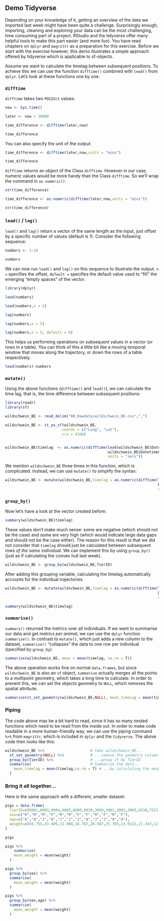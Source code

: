 ## Demo Tidyverse

Depending on your knowledge of `R`, getting an overview of the data we imported last week might have been quite a challenge. Surprisingly enough, importing, cleaning and exploring your data can be the most challenging, time consuming part of a project. RStudio and the tidyverse offer many helpful tools to make this part easier (and more fun). You have read chapters on `dplyr` and `magrittr` as a preparation for this exercise. Before we start with the exercise however, this demo illustrates a simple approach offered by tidyverse which is applicable to sf-objects.

Assume we want to calculate the timelag between subsequent positions. To achieve this we can use the function `difftime()` combined with `lead()` from `dplyr`. Let's look at these functions one by one.

### `difftime`

`difftime` takes two `POSIXct` values.


```r
now <- Sys.time()

later <- now + 10000

time_difference <- difftime(later,now)
```


```r
time_difference
```

You can also specify the unit of the output.

```r
time_difference <- difftime(later,now,units = "mins")
```

```r
time_difference
```


`difftime` returns an object of the Class `difftime`. However in our case, numeric values would be more handy than the Class `difftime`. So we'll wrap the command in `as.numeric()`:
```r
str(time_difference)
```



```r
time_difference <- as.numeric(difftime(later,now,units = "mins"))

str(time_difference)

```

### `lead()` / `lag()`


`lead()` and `lag()` return a vector of the same length as the input, just offset by a specific number of values (default is 1). Consider the following sequence:

```r
numbers <- 1:10

numbers
```

We can now run `lead()` and `lag()` on this sequence to illustrate the output. `n =` specifies the offset, `default =` specifies the default value used to "fill" the emerging "empty spaces" of the vector.

```r

library(dplyr)

lead(numbers)

lead(numbers,n = 2)

lag(numbers)

lag(numbers,n = 5)

lag(numbers,n = 5, default = 0)
```

This helps us performing operations on subsequent values in a vector (or rows in a table). You can think of this a little bit like a moving temporal window that moves along the trajectory, or down the rows of a table respectively.

```r
lead(numbers)-numbers
```


### `mutate()`
Using the above functions (`difftime()` and `lead()`), we can calculate the time lag, that is, the time difference between subsequent positions:

```r

library(readr)
library(sf)

wildschwein_BE <- read_delim("00_Rawdata/wildschwein_BE.csv",",")

wildschwein_BE <- st_as_sf(wildschwein_BE, 
                          coords = c("Long", "Lat"), 
                          crs = 4326)


wildschwein_BE$timelag  <- as.numeric(difftime(lead(wildschwein_BE$DatetimeUTC),
                                               wildschwein_BE$DatetimeUTC,
                                               units = "secs"))

```

We mention `wildschwein_BE` three times in this function, which is complicated. Instead, we can use `mutate()` to simplify the syntax:

```r
wildschwein_BE <- mutate(wildschwein_BE,timelag = as.numeric(difftime(lead(DatetimeUTC),
                                                                      DatetimeUTC,
                                                                      units = "secs")))
```


### `group_by()`

Now let's have a look at the vector created before:
```r
summary(wildschwein_BE$timelag)
```

These values don't make much sense: some are negative (which should not be the case) and some are very high (which would indicate large data gaps and should not be the case either). The reason for this result is that we did not consider that `timelag` should just be calculated between subsequent rows *of the same individual*. We can implement this by using `group_by()` (just as if calculating the convex hull last week). 

```r
wildschwein_BE <- group_by(wildschwein_BE,TierID)
```

After adding this grouping variable, calculating the timelag automatically accounts for the individual trajectories.

```r
wildschwein_BE <- mutate(wildschwein_BE,timelag = as.numeric(difftime(lead(DatetimeUTC),
                                                                      DatetimeUTC,
                                                                      units = "secs")))

summary(wildschwein_BE$timelag)
```



### `summarise()`

`summary()` returned the metrics over all individuals. If we want to summarise our data and get metrics *per animal*, we can use the `dplyr` function `summarise()`. In contrast to `mutate()`, which just adds a new column to the dataset, `summarise()` "collapses" the data to one row per individual (specified by `group_by`).

```r
summarise(wildschwein_BE, mean = mean(timelag, na.rm = T))
```

The above operation works fine on normal `data.frames`, but since `wildschwein_BE` is also an `sf` object, `summarise` actually merges all the points to a multipoint geometry, which takes a long time to calculate. In order to prevent this, we can set the objects geometry to `NULL`, which removes the spatial attribute.
```r



summarise(st_set_geometry(wildschwein_BE,NULL), mean_timelag = mean(timelag, na.rm = T))
```



### Piping 
The code above may be a bit hard to read, since it has so many nested functions which need to be read from the inside out. In order to make code readable in a more human-friendly way, we can use the piping command `%>%` from `magrittr`, which is included in `dplyr` and the `tidyverse`. The above code then looks like this:

```r

wildschwein_BE %>%                     # Take wildschwein_BE...
  st_set_geometry(NULL) %>%            # ...remove the geometry column...
  group_by(TierID) %>%                 # ...group it by TierID
  summarise(                           # Summarise the data...
    mean_timelag = mean(timelag,na.rm = T) # ...by calculating the mean timelag
  )
```


### Bring it all together...

Here is the same approach with a different, smaller dataset:

```r
pigs = data.frame(
  TierID=c(8001,8003,8004,8005,8800,8820,3000,3001,3002,3003,8330,7222),
  sex=c("M","M","M","F","M","M","F","F","M","F","M","F"),
  age=c("A","A","J","A","J","J","J","A","J","J","A","A"),
  weight=c(50.755,43.409,12.000,16.787,20.987,25.765,22.0122,21.343,12.532,54.32,11.027,88.08)
)

pigs

pigs %>%
    summarise(         
    mean_weight = mean(weight)
  )

pigs %>%
  group_by(sex) %>%
  summarise(         
    mean_weight = mean(weight)
  )

pigs %>%
  group_by(sex,age) %>%
  summarise(         
    mean_weight = mean(weight)
  )

```


